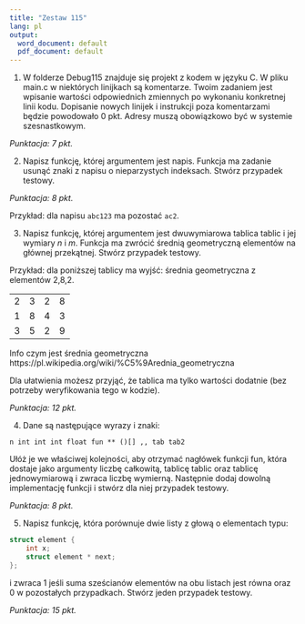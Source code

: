 ---
title: "Zestaw 115"
lang: pl
output:
  word_document: default
  pdf_document: default
---


1. W folderze Debug115 znajduje się projekt z kodem w języku C. W pliku main.c w niektórych linijkach są komentarze. Twoim zadaniem jest wpisanie wartości odpowiednich zmiennych po wykonaniu konkretnej linii kodu. Dopisanie nowych linijek i instrukcji poza komentarzami będzie powodowało 0 pkt. Adresy muszą obowiązkowo być w systemie szesnastkowym.

*Punktacja: 7 pkt.*

2. Napisz funkcję, której argumentem jest napis. Funkcja ma zadanie usunąć znaki z napisu o nieparzystych indeksach. Stwórz przypadek testowy.

*Punktacja: 8 pkt.*

Przykład: dla napisu `abc123` ma pozostać `ac2`.

3. Napisz funkcję, której argumentem jest dwuwymiarowa tablica tablic i jej wymiary $n$ i $m$. Funkcja ma zwrócić średnią geometryczną elementów na głównej przekątnej. Stwórz przypadek testowy.

Przykład: dla poniższej tablicy ma wyjść: średnia geometryczna z elementów 2,8,2.

| | | | |
|---|---|---|---|
| 2 | 3| 2 | 8 |
| 1 | 8 | 4 | 3|
| 3| 5| 2 | 9 |

Info czym jest średnia geometryczna https://pl.wikipedia.org/wiki/%C5%9Arednia_geometryczna

Dla ułatwienia możesz przyjąć, że tablica ma tylko wartości dodatnie (bez potrzeby weryfikowania tego w kodzie).


*Punktacja: 12 pkt.*

4. Dane są następujące wyrazy i znaki:

```
n int int int float fun ** ()[] ,, tab tab2 
```

Ułóż je we właściwej kolejności, aby otrzymać nagłówek funkcji fun, która dostaje jako argumenty liczbę całkowitą, tablicę tablic oraz tablicę jednowymiarową i zwraca liczbę wymierną.
 Następnie dodaj dowolną implementację funkcji i stwórz dla niej przypadek testowy.

*Punktacja: 8 pkt.*


5. Napisz funkcję, która porównuje dwie listy z głową o elementach typu:

```c
struct element {
    int x;
    struct element * next;
};
```

i zwraca 1 jeśli suma sześcianów elementów na obu listach jest równa oraz 0 w pozostałych przypadkach. Stwórz jeden przypadek testowy.


*Punktacja: 15 pkt.*